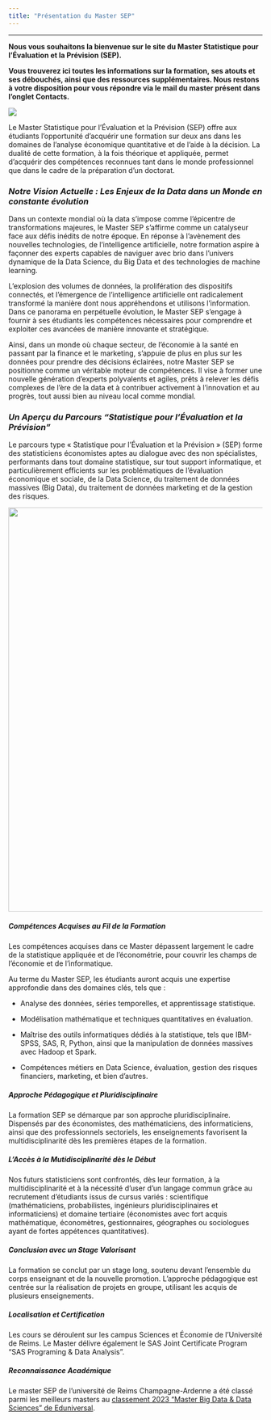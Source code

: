```yaml
---
title: "Présentation du Master SEP"
---
```


------------------------------------------------------------------------

```{=html}
```
**Nous vous souhaitons la bienvenue sur le site du Master Statistique pour l'Évaluation et la Prévision (SEP).**

**Vous trouverez ici toutes les informations sur la formation, ses atouts et ses débouchés, ainsi que des ressources supplémentaires. Nous restons à votre disposition pour vous répondre via le mail du master présent dans l'onglet Contacts.**

![](Images/dernierlogo.webp){fig-align="center"}

Le Master Statistique pour l'Évaluation et la Prévision (SEP) offre aux étudiants l'opportunité d'acquérir une formation sur deux ans dans les domaines de l'analyse économique quantitative et de l'aide à la décision. La dualité de cette formation, à la fois théorique et appliquée, permet d'acquérir des compétences reconnues tant dans le monde professionnel que dans le cadre de la préparation d'un doctorat.

### *Notre Vision Actuelle : Les Enjeux de la Data dans un Monde en constante évolution*

Dans un contexte mondial où la data s'impose comme l'épicentre de transformations majeures, le Master SEP s'affirme comme un catalyseur face aux défis inédits de notre époque. En réponse à l'avènement des nouvelles technologies, de l'intelligence artificielle, notre formation aspire à façonner des experts capables de naviguer avec brio dans l'univers dynamique de la Data Science, du Big Data et des technologies de machine learning.

L'explosion des volumes de données, la prolifération des dispositifs connectés, et l'émergence de l'intelligence artificielle ont radicalement transformé la manière dont nous appréhendons et utilisons l'information. Dans ce panorama en perpétuelle évolution, le Master SEP s'engage à fournir à ses étudiants les compétences nécessaires pour comprendre et exploiter ces avancées de manière innovante et stratégique.

Ainsi, dans un monde où chaque secteur, de l'économie à la santé en passant par la finance et le marketing, s'appuie de plus en plus sur les données pour prendre des décisions éclairées, notre Master SEP se positionne comme un véritable moteur de compétences. Il vise à former une nouvelle génération d'experts polyvalents et agiles, prêts à relever les défis complexes de l'ère de la data et à contribuer activement à l'innovation et au progrès, tout aussi bien au niveau local comme mondial.

### *Un Aperçu du Parcours "Statistique pour l'Évaluation et la Prévision"*

Le parcours type « Statistique pour l'Évaluation et la Prévision » (SEP) forme des statisticiens économistes aptes au dialogue avec des non spécialistes, performants dans tout domaine statistique, sur tout support informatique, et particulièrement efficients sur les problématiques de l'évaluation économique et sociale, de la Data Science, du traitement de données massives (Big Data), du traitement de données marketing et de la gestion des risques.

![](Images/393748253_923078515919470_2293964093268622866_n.png){width="800"}

##### *Compétences Acquises au Fil de la Formation*

Les compétences acquises dans ce Master dépassent largement le cadre de la statistique appliquée et de l'économétrie, pour couvrir les champs de l'économie et de l'informatique.

Au terme du Master SEP, les étudiants auront acquis une expertise approfondie dans des domaines clés, tels que :

-   Analyse des données, séries temporelles, et apprentissage statistique.

-   Modélisation mathématique et techniques quantitatives en évaluation.

-   Maîtrise des outils informatiques dédiés à la statistique, tels que IBM-SPSS, SAS, R, Python, ainsi que la manipulation de données massives avec Hadoop et Spark.

-   Compétences métiers en Data Science, évaluation, gestion des risques financiers, marketing, et bien d'autres.

##### *Approche Pédagogique et Pluridisciplinaire*

La formation SEP se démarque par son approche pluridisciplinaire. Dispensés par des économistes, des mathématiciens, des informaticiens, ainsi que des professionnels sectoriels, les enseignements favorisent la multidisciplinarité dès les premières étapes de la formation.

##### *L'Accès à la Mutidisciplinarité dès le Début*

Nos futurs statisticiens sont confrontés, dès leur formation, à la multidisciplinarité et à la nécessité d'user d'un langage commun grâce au recrutement d'étudiants issus de cursus variés : scientifique (mathématiciens, probabilistes, ingénieurs pluridisciplinaires et informaticiens) et domaine tertiaire (économistes avec fort acquis mathématique, économètres, gestionnaires, géographes ou sociologues ayant de fortes appétences quantitatives).

##### *Conclusion avec un Stage Valorisant*

La formation se conclut par un stage long, soutenu devant l'ensemble du corps enseignant et de la nouvelle promotion. L'approche pédagogique est centrée sur la réalisation de projets en groupe, utilisant les acquis de plusieurs enseignements.

##### *Localisation et Certification*

Les cours se déroulent sur les campus Sciences et Économie de l'Université de Reims. Le Master délivre également le SAS Joint Certificate Program "SAS Programing & Data Analysis".

##### *Reconnaissance Académique*

Le master SEP de l'université de Reims Champagne-Ardenne a été classé parmi les meilleurs masters au [classement 2023 "Master Big Data & Data Sciences" de Eduniversal](https://www.meilleurs-masters.com/master-big-data-data-sciences.html).
